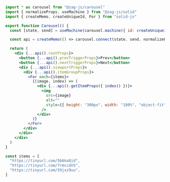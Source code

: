 ```jsx
import * as carousel from "@zag-js/carousel"
import { normalizeProps, useMachine } from "@zag-js/solid"
import { createMemo, createUniqueId, For } from "solid-js"

export function Carousel() {
  const [state, send] = useMachine(carousel.machine({ id: createUniqueId() }))

  const api = createMemo(() => carousel.connect(state, send, normalizeProps))

  return (
    <div {...api().rootProps}>
      <button {...api().prevTriggerProps}>Prev</button>
      <button {...api().nextTriggerProps}>Next</button>
      <div {...api().viewportProps}>
        <div {...api().itemGroupProps}>
          <For each={items}>
            {(image, index) => (
              <div {...api().getItemProps({ index() })}>
                <img
                  src={image}
                  alt=""
                  style={{ height: "300px", width: "100%", "object-fit": "cover" }}
                />
              </div>
            )}
          </For>
        </div>
      </div>
    </div>
  )
}

const items = [
  "https://tinyurl.com/5b6ka8jd",
  "https://tinyurl.com/7rmccdn5",
  "https://tinyurl.com/59jxz9uu",
]
```

